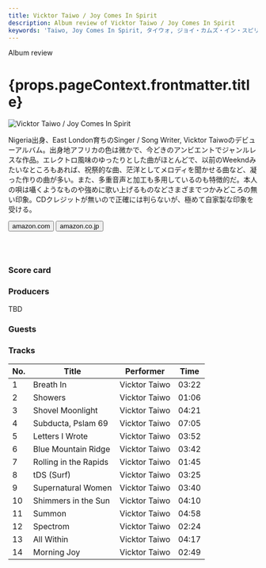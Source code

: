 ```yaml
---
title: Vicktor Taiwo / Joy Comes In Spirit
description: Album review of Vicktor Taiwo / Joy Comes In Spirit
keywords: 'Taiwo, Joy Comes In Spirit, タイウォ, ジョイ・カムズ・イン・スピリット'
---
```




<p className="largeP">Album review</p>
<h1 className="h1--no--margin">{props.pageContext.frontmatter.title}</h1>

<Row  className="image-card-group">
	<Column colMd={3} colLg={4} noGutterMdLeft="">
       <ImageCard>

![Vicktor Taiwo / Joy Comes In Spirit](../../images/cd/vicktortaiwo1L.jpg) 

</ImageCard>
	</Column>
	<Column colMd={4} colLg={8} noGutterMdLeft="">
	<p>
	Nigeria出身、East London育ちのSinger / Song Writer, Vicktor Taiwoのデビューアルバム。出身地アフリカの色は微かで、今どきのアンビエントでジャンルレスな作品。エレクトロ風味のゆったりとした曲がほとんどで、以前のWeekndみたいなところもあれば、祝祭的な曲、茫洋としてメロディを聞かせる曲など、凝った作りの曲が多い。また、多重音声と加工も多用しているのも特徴的だ。本人の唄は囁くようなものや強めに歌い上げるものなどさまざまでつかみどころの無い印象。CDクレジットが無いので正確には判らないが、極めて自家製な印象を受ける。
	</p>
	<div>
	  <Button className="button-right-mergin"  href="https://amzn.to/3e7EgMw" renderIcon={ArrowUpRight} size='sm' kind='primary'>
      amazon.com
    </Button>
		<Button className="button-right-mergin"  href="https://amzn.to/2Z3aHro" renderIcon={ArrowUpRight} size='sm' kind='secondary'>
      amazon.co.jp
    </Button>
	</div>
	<a href="https://geo.music.apple.com/us/album/joy-comes-in-spirit/1346235983?mt=1&app=music&ls=1&at=11lcug" style="display:inline-block;overflow:hidden;background:url(https://linkmaker.itunes.apple.com/ja-jp/lockup.svg?releaseDate=2018-06-01T00:00:00Z&kind=album&bubble=apple_music&style=mono-black) no-repeat;width:180px;height:45px;"></a>
	</Column>
</Row>
<Row >
	<Column colMd={4} colLg={4} noGutterMdLeft="">
	<div>
	  <h3>Score card</h3>
		<SliderJS1 value="5" />
	  <SliderJS2 value="1" />
		<SliderJS3 value="2" />
	  <SliderJS4 value="8" />
	</div>
</Column>
<Column colMd={8} colLg={8} noGutterMdLeft="">
<div>
<h3>Producers</h3>
<p>
TBD
</p>
<h3>Guests</h3>
<p>
</p>
</div>
</Column>
</Row>

<h3>Tracks</h3>

| No. |	 Title                |	 Performer    |	Time  |
| --- |	--------------------- | ------------- | ----- |
| 1	  |	Breath In             |	Vicktor Taiwo |	03:22 |
| 2	  |	Showers               |	Vicktor Taiwo |	01:06 |
| 3	  |	Shovel Moonlight      |	Vicktor Taiwo |	04:21 |
| 4	  |	Subducta, Pslam 69    |	Vicktor Taiwo |	07:05 |
| 5	  |	Letters I Wrote       |	Vicktor Taiwo |	03:52 |
| 6	  |	Blue Mountain Ridge   |	Vicktor Taiwo |	03:42 |
| 7	  |	Rolling in the Rapids |	Vicktor Taiwo |	01:45 |
| 8	  |	tDS (Surf)            |	Vicktor Taiwo |	03:25 |
| 9	  |	Supernatural Women    |	Vicktor Taiwo |	03:40 |
| 10  |	Shimmers in the Sun   |	Vicktor Taiwo |	04:10 |
| 11  |	Summon                |	Vicktor Taiwo |	04:58 |
| 12  |	Spectrom              |	Vicktor Taiwo |	02:24 |
| 13  |	All Within            |	Vicktor Taiwo |	04:17 |
| 14  |	Morning Joy           |	Vicktor Taiwo |	02:49 |
